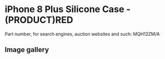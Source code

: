 
# iPhone 8 Plus Silicone Case - (PRODUCT)RED

Part number, for search engines, auction websites and such: MQH12ZM/A

## Image gallery

<div style={{ width: "768px" }}>
  <GalleryComponent
    images={[
      {
        original: "/everysource/MQH12.png",
        thumbnail: "/everypreview/MQH12.png",
      },
      {
        original: "/everysource/MQH12_AV1_GOLD.png",
        thumbnail: "/everypreview/MQH12_AV1_GOLD.png",
      },
      {
        original: "/everysource/MQH12_AV1_SILVER.png",
        thumbnail: "/everypreview/MQH12_AV1_SILVER.png",
      },
      {
        original: "/everysource/MQH12_AV1_SPACE_GRAY.png",
        thumbnail: "/everypreview/MQH12_AV1_SPACE_GRAY.png",
      },
      {
        original: "/everysource/MQH12_AV2.png",
        thumbnail: "/everypreview/MQH12_AV2.png",
      }
    ]}
  />
</div>